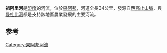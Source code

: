 {{Geobox | River
<!-- *** Name section *** -->  
| name                        = Zuari River
| native_name                 = 
<!-- *** Map section *** -->
| map                         = 
| map_caption                 = 
<!-- General section *** -->
| country                     = India 
| country1                    = 
| state                       = [[Goa|Goa]]
| city                        = 
| length                      = 34
| length_imperial             = 
| watershed                   = 
| watershed_imperial          = 
| discharge_location          = 
| discharge_average           = 103
| discharge_average_imperial  = 
| discharge_max_month         = 
| discharge_max               = 
| discharge_max_imperial      = 
| discharge_min_month         = 
| discharge_min               = 
| discharge_min_imperial      = 
| discharge_note = <ref>{{cite journal
 | last = Kumar
 | first = Rakesh
 | last2 = Singh
 | first2 = R.D.
 | last3 = Sharma
 | first3 = K.D.
 | title = Water Resources of India
 | journal = Current Science
 | volume = 89
 | issue = 5
 | pages = 794–811
 | publisher = Current Science Association
 | location = Bangalore
 | date = 2005-09-10
 | url = http://www.currentscience.ac.in/Downloads/article_id_089_05_0794_0811_0.pdf
 | accessdate = 2013-10-13
 | archive-date = 2019-11-29
 | archive-url = https://web.archive.org/web/20191129090928/https://www.currentscience.ac.in/Downloads/article_id_089_05_0794_0811_0.pdf
 | dead-url = no
 }}{{Failed verification|reason=the Zuari not mentioned - which page exactly?|date=May 2018}}</ref>
| discharge1_location         = 
| discharge1_average          = 
| discharge1_average_imperial = 
<!-- *** Source *** -->
| source_name                 = 
| source_location             = 
| source_country              = 
| source_country1             = 
| source_elevation            = 
| source_elevation_imperial   = 
| source_coordinates = 
<!-- *** Mouth *** -->
| mouth_name                  = 
| mouth_location              = [[Arabian_Sea|Arabian Sea]]
| mouth_country               = India
| mouth_country1              = 
| mouth_elevation             = 
| mouth_elevation_imperial    = 
| mouth_coordinates = 
<!-- *** Tributaries *** -->
| tributary_left              = 
| tributary_right             =  
<!-- *** Image *** --->
| image                       = Zuari, Goa India.jpg
| image_size                  = 
| image_caption               = 
}}
'''祖阿里河'''是[[印度|印度]]的河流，位於[[果阿邦|果阿邦]]，河道全長34公里，發源自[[西高止山脈|西高止山脈]]，與[[曼杜比河|曼杜比河]]都是支持該地區農業發展的主要河流。

==参考==
{{reflist}}
{{Coord|15|25|N|73|54|E|display=title|region:IN_type:river_source:GNS-enwiki}}

{{India-geo-stub}}
[[Category:果阿邦河流|Category:果阿邦河流]]